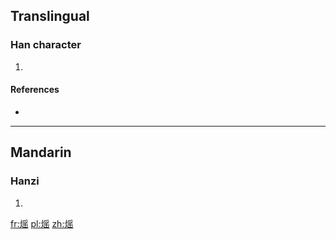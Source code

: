==Translingual==

===Han character===
{{Han char|rn=86|rad=火|as=10|sn=14|four=|canj=FBOU}}

# {{defn|Han|sort=火10}}

====References====
* {{Han ref|kx=0679.160|dkj=19299|hdz=32224.030|uh=718E|ud=29070}}

----

==Mandarin==

===Hanzi===
{{cmn-hanzi|pin=[[yào]] ([[yao4]])|wg=yao<sup>4</sup>}}

# {{defn|lang=cmn|sort=火10}}

[[fr:熎]]
[[pl:熎]]
[[zh:熎]]